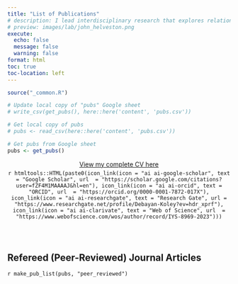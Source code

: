 ```yaml
---
title: "List of Publications"
# description: I lead interdisciplinary research that explores relationships between technological change and factors that shape it, such as consumer behavior, market dynamics, and policy. I apply a systems engineering perspective to better understand these relationships and to inform policy, with an emphasis on accelerating transitions to cleaner technologies. I have expertise in choice modeling, survey design, programming in R, China, and the global electric vehicle industry.
# preview: images/lab/john_helveston.png
execute: 
  echo: false
  message: false
  warning: false
format: html 
toc: true
toc-location: left
---
```


<!-- Remove margin under list items -->

<style>
ol {
    margin-bottom: 5px;
}
p {
  margin: 5px 0 0 0;
}
</style>

```r
source("_common.R")

# Update local copy of "pubs" Google sheet
# write_csv(get_pubs(), here::here('content', 'pubs.csv'))

# Get local copy of pubs
# pubs <- read_csv(here::here('content', 'pubs.csv'))

# Get pubs from Google sheet
pubs <- get_pubs()
```

<center>

<a href="Debayan_Koley_CV.pdf" target="_blank" rel="noopener">View my complete CV here</a>

`r htmltools::HTML(paste0(icon_link(icon = "ai ai-google-scholar", text = "Google Scholar", url  = "https://scholar.google.com/citations?user=fZF4M1MAAAAJ&hl=en"), icon_link(icon = "ai ai-orcid", text = "ORCID", url  = "https://orcid.org/0000-0001-7872-017X"), icon_link(icon = "ai ai-researchgate", text = "Research Gate", url = "https://www.researchgate.net/profile/Debayan-Koley?ev=hdr_xprf"), icon_link(icon = "ai ai-clarivate", text = "Web of Science", url  = "https://www.webofscience.com/wos/author/record/IYS-8969-2023")))`

<br>

<!-- <u>Underline</u> indicates advisee; * graduate student, **undergraduate student -->

</center>

<br>

## Refereed (Peer-Reviewed) Journal Articles

`r make_pub_list(pubs, "peer_reviewed")`

<!-- ## Refereed Articles in Conference Proceedings -->

<!-- `r make_pub_list(pubs, "conference")` -->

<!-- ## Working Papers & Papers Under Review -->

<!-- `r make_pub_list(pubs, "working")` -->

<!-- ## Magazine Publications -->

<!-- `r make_pub_list(pubs, "magazine")` -->

<!-- ## Books and Book Chapters -->

<!-- `r make_pub_list(pubs, "book")` -->

<!-- ## Magazine Publications -->

<!-- `r make_pub_list(pubs, "magazine")` -->

<!-- ## Opinion Editorials -->

<!-- `r make_pub_list(pubs, "oped")` -->

<!-- ## Other -->

<!-- `r make_pub_list(pubs, "other")` -->

<!-- ## Theses -->

<!-- `r make_pub_list(pubs, "theses")` -->

<!-- ## Student Theses -->

<!-- <aside>Theses by students advised by Helveston</aside> -->

<!-- `r make_pub_list(pubs, "theses_student")` -->

<!-- ## Software -->

<!-- `r make_pub_list(pubs, "software")` -->

<!-- ## Media Coverage -->

<!-- `r make_media_list()` -->
